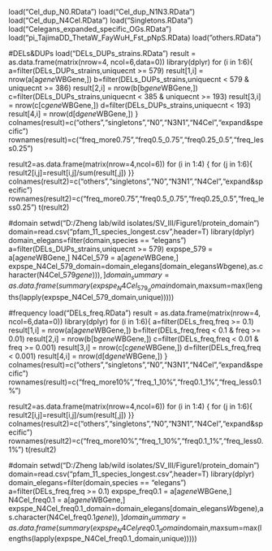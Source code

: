 load("Cel_dup_N0.RData")
load("Cel_dup_N1N3.RData")
load("Cel_dup_N4Cel.RData")
load("Singletons.RData")
load("Celegans_expanded_specific_OGs.RData")
load("pi_TajimaDD_ThetaW_FayWuH_Fst_pNpS.RData)
load("others.RData")

#DELs&DUPs
load("DELs_DUPs_strains.RData")
result = as.data.frame(matrix(nrow=4, ncol=6,data=0))
library(dplyr)
for (i in 1:6){
a=filter(DELs_DUPs_strains,uniquecnt >= 579)
result[1,i] = nrow(a[a$gene %in% all[[i]]$WBGene,])
b=filter(DELs_DUPs_strains,uniquecnt < 579 & uniquecnt >= 386)
result[2,i] = nrow(b[b$gene %in% all[[i]]$WBGene,])
c=filter(DELs_DUPs_strains,uniquecnt < 385 & uniquecnt >= 193)
result[3,i] = nrow(c[c$gene %in% all[[i]]$WBGene,])
d=filter(DELs_DUPs_strains,uniquecnt < 193)
result[4,i] = nrow(d[d$gene %in% all[[i]]$WBGene,])
}
colnames(result)=c("others","singletons","N0","N3N1","N4Cel","expand&specific")
rownames(result)=c("freq_more0.75","freq0.5_0.75","freq0.25_0.5","freq_less0.25")

result2=as.data.frame(matrix(nrow=4,ncol=6))
for (i in 1:4) {
 for (j in 1:6){
 result2[i,j]=result[i,j]/sum(result[,j])
 }}
colnames(result2)=c("others","singletons","N0","N3N1","N4Cel","expand&specific")
rownames(result2)=c("freq_more0.75","freq0.5_0.75","freq0.25_0.5","freq_less0.25")
t(result2)

#domain
setwd("D:/Zheng lab/wild isolates/SV_III/Figure1/protein_domain")
domain=read.csv("pfam_11_species_longest.csv",header=T)
library(dplyr)
domain_elegans=filter(domain,species == "elegans")
a=filter(DELs_DUPs_strains,uniquecnt >= 579)
expspe_579 = a[a$gene %in% all[[6]]$WBGene,]
N4Cel_579 = a[a$gene %in% all[[5]]$WBGene,]
expspe_N4Cel_579_domain=domain_elegans[domain_elegans$Wb %in% unique(c(as.character(expspe_579$gene),as.character(N4Cel_579$gene))),]
domain_summary=as.data.frame(summary(expspe_N4Cel_579_domain$domain,maxsum=max(lengths(lapply(expspe_N4Cel_579_domain,unique)))))


#frequency
load("DELs_freq.RData")
result = as.data.frame(matrix(nrow=4, ncol=6,data=0))
library(dplyr)
for (i in 1:6){
a=filter(DELs_freq,freq >= 0.1)
result[1,i] = nrow(a[a$gene %in% all[[i]]$WBGene,])
b=filter(DELs_freq,freq < 0.1 & freq >= 0.01)
result[2,i] = nrow(b[b$gene %in% all[[i]]$WBGene,])
c=filter(DELs_freq,freq < 0.01 & freq >= 0.001)
result[3,i] = nrow(c[c$gene %in% all[[i]]$WBGene,])
d=filter(DELs_freq,freq < 0.001)
result[4,i] = nrow(d[d$gene %in% all[[i]]$WBGene,])
}
colnames(result)=c("others","singletons","N0","N3N1","N4Cel","expand&specific")
rownames(result)=c("freq_more10%","freq_1_10%","freq0.1_1%","freq_less0.1%")

result2=as.data.frame(matrix(nrow=4,ncol=6))
for (i in 1:4) {
 for (j in 1:6){
 result2[i,j]=result[i,j]/sum(result[,j])
 }}
colnames(result2)=c("others","singletons","N0","N3N1","N4Cel","expand&specific")
rownames(result2)=c("freq_more10%","freq_1_10%","freq0.1_1%","freq_less0.1%")
t(result2)

#domain
setwd("D:/Zheng lab/wild isolates/SV_III/Figure1/protein_domain")
domain=read.csv("pfam_11_species_longest.csv",header=T)
library(dplyr)
domain_elegans=filter(domain,species == "elegans")
a=filter(DELs_freq,freq >= 0.1)
expspe_freq0.1 = a[a$gene %in% all[[6]]$WBGene,]
N4Cel_freq0.1 = a[a$gene %in% all[[5]]$WBGene,]
expspe_N4Cel_freq0.1_domain=domain_elegans[domain_elegans$Wb %in% c(as.character(expspe_freq0.1$gene),as.character(N4Cel_freq0.1$gene)),]
domain_summary=as.data.frame(summary(expspe_N4Cel_freq0.1_domain$domain,maxsum=max(lengths(lapply(expspe_N4Cel_freq0.1_domain,unique)))))









